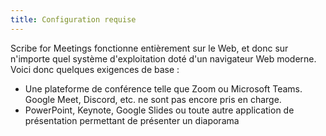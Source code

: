```yaml
---
title: Configuration requise
---
```

Scribe for Meetings fonctionne entièrement sur le Web, et donc sur n'importe quel système d'exploitation doté d'un navigateur Web moderne. Voici donc quelques exigences de base :
* Une plateforme de conférence telle que Zoom ou Microsoft Teams. Google Meet, Discord, etc. ne sont pas encore pris en charge.
* PowerPoint, Keynote, Google Slides ou toute autre application de présentation permettant de présenter un diaporama

